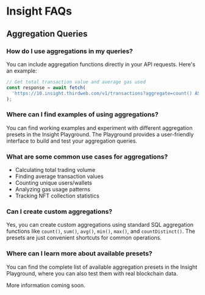 # Insight FAQs

## Aggregation Queries

### How do I use aggregations in my queries?
You can include aggregation functions directly in your API requests. Here's an example:
```typescript
// Get total transaction value and average gas used
const response = await fetch(
  'https://10.insight.thirdweb.com/v1/transactions?aggregate=count() AS transaction_count&aggregate=sum(value) AS total_value_wei&aggregate=avg(gas_used) AS avg_gas_used'
);
```

### Where can I find examples of using aggregations?
You can find working examples and experiment with different aggregation presets in the Insight Playground. The Playground provides a user-friendly interface to build and test your aggregation queries.

### What are some common use cases for aggregations?
- Calculating total trading volume
- Finding average transaction values
- Counting unique users/wallets
- Analyzing gas usage patterns
- Tracking NFT collection statistics

### Can I create custom aggregations?
Yes, you can create custom aggregations using standard SQL aggregation functions like `count()`, `sum()`, `avg()`, `min()`, `max()`, and `countDistinct()`. The presets are just convenient shortcuts for common operations.

### Where can I learn more about available presets?
You can find the complete list of available aggregation presets in the Insight Playground, where you can also test them with real blockchain data.

More information coming soon.